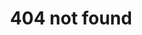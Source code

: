 ---
title: 404 not found
description: Oops!
template: splash
editUrl: false
hero:
    title: '404 Not Found'
    image:
        file: ../../assets/neuro-sdk.jpg
    tagline: 'Page not found, please double-check your path.'
banner:
  content: |
    This site is under <b>heavy WIP</b>.
    You've most likely been pointed to this site to point towards a concept, or something.
    Either way, take at least some of the info on this page with a grain of salt.
---